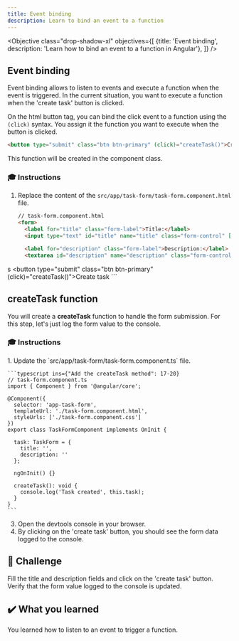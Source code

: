 ```yaml
---
title: Event binding
description: Learn to bind an event to a function
---
```



<Objective class="drop-shadow-xl" objectives={[
{title: 'Event binding', description: 'Learn how to bind an event to a function in Angular'},
]} />


## Event binding

Event binding allows to listen to events and execute a function when the event is triggered.
In the current situation, you want to execute a function when the 'create task' button is clicked.

On the html button tag, you can bind the click event to a function using the `(click)` syntax.
You assign it the function you want to execute when the button is clicked.

```html ins="(click)="createTask()""
<button type="submit" class="btn btn-primary" (click)="createTask()">Create task</button>
```

This function will be created in the component class.

### 🎓 Instructions

<Steps>

1. Replace the content of the `src/app/task-form/task-form.component.html` file.

    ```html ins={"Add the submit event binding": 8-9} ins="(click)="createTask()""
    // task-form.component.html
    <form>
      <label for="title" class="form-label">Title:</label>
      <input type="text" id="title" name="title" class="form-control" [(ngModel)]="task.title" />

      <label for="description" class="form-label">Description:</label>
      <textarea id="description" name="description" class="form-control" [(ngModel)]="task.description"></textarea>
s
      <button type="submit" class="btn btn-primary" (click)="createTask()">Create task</button>
    </form>
    ```

</Steps>

## createTask function

You will create a **createTask** function to handle the form submission.
For this step, let's just log the form value to the console.

### 🎓 Instructions

<Steps>
1. Update the `src/app/task-form/task-form.component.ts` file.

    ```typescript ins={"Add the createTask method": 17-20}
    // task-form.component.ts
    import { Component } from '@angular/core';

    @Component({
      selector: 'app-task-form',
      templateUrl: './task-form.component.html',
      styleUrls: ['./task-form.component.css']
    })
    export class TaskFormComponent implements OnInit {

      task: TaskForm = {
        title: '',
        description: ''
      };

      ngOnInit() {}

      createTask(): void {
        console.log('Task created', this.task);
      }
    }
    ```
</Steps>

3. Open the devtools console in your browser.
4. By clicking on the 'create task' button, you should see the form data logged to the console.

## 🌱 Challenge

Fill the title and description fields and click on the 'create task' button. Verify that the form value logged to the console is updated.

## ✔️ What you learned

You learned how to listen to an event to trigger a function.
